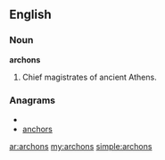 ==English==

===Noun===
'''archons'''

# {{plural of|[[archon]]}}  Chief magistrates of ancient Athens.

===Anagrams===
* {{alphagram|achnors}}
* [[anchors#English|anchors]]

[[ar:archons]]
[[my:archons]]
[[simple:archons]]